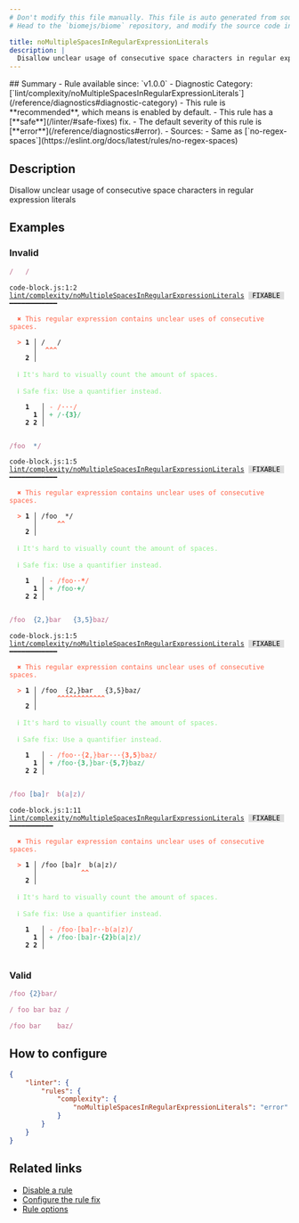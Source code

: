 ```yaml
---
# Don't modify this file manually. This file is auto generated from source, and you will lose your changes next time the website is built.
# Head to the `biomejs/biome` repository, and modify the source code in there.

title: noMultipleSpacesInRegularExpressionLiterals
description: |
  Disallow unclear usage of consecutive space characters in regular expression literals
---
```


<Tabs>
<TabItem label="JavaScript (and super languages)" icon="seti:javascript">
## Summary
- Rule available since: `v1.0.0`
- Diagnostic Category: [`lint/complexity/noMultipleSpacesInRegularExpressionLiterals`](/reference/diagnostics#diagnostic-category)
- This rule is **recommended**, which means is enabled by default.
- This rule has a [**safe**](/linter/#safe-fixes) fix.
- The default severity of this rule is [**error**](/reference/diagnostics#error).
- Sources: 
  - Same as [`no-regex-spaces`](https://eslint.org/docs/latest/rules/no-regex-spaces)

## Description
Disallow unclear usage of consecutive space characters in regular expression literals

## Examples

### Invalid

```js
/   /
```

<pre class="language-text"><code class="language-text">code-block.js:1:2 <a href="https://biomejs.dev/linter/rules/no-multiple-spaces-in-regular-expression-literals">lint/complexity/noMultipleSpacesInRegularExpressionLiterals</a> <span style="color: #000; background-color: #ddd;"> FIXABLE </span> ━━━━━━━━━━━━<br /><br />  <strong><span style="color: Tomato;">✖</span></strong> <span style="color: Tomato;">This regular expression contains unclear uses of consecutive spaces.</span><br />  <br />  <strong><span style="color: Tomato;">&gt;</span></strong> <strong>1 │ </strong>/   /<br />   <strong>   │ </strong> <strong><span style="color: Tomato;">^</span></strong><strong><span style="color: Tomato;">^</span></strong><strong><span style="color: Tomato;">^</span></strong><br />    <strong>2 │ </strong><br />  <br />  <strong><span style="color: lightgreen;">ℹ</span></strong> <span style="color: lightgreen;">It's hard to visually count the amount of spaces.</span><br />  <br />  <strong><span style="color: lightgreen;">ℹ</span></strong> <span style="color: lightgreen;">Safe fix</span><span style="color: lightgreen;">: </span><span style="color: lightgreen;">Use a quantifier instead.</span><br />  <br />    <strong>1</strong>  <strong> │ </strong><span style="color: Tomato;">-</span> <span style="color: Tomato;">/</span><span style="color: Tomato;"><span style="opacity: 0.8;"><strong>·</strong></span></span><span style="color: Tomato;"><span style="opacity: 0.8;"><strong>·</strong></span></span><span style="color: Tomato;"><span style="opacity: 0.8;"><strong>·</strong></span></span><span style="color: Tomato;">/</span><br />      <strong>1</strong><strong> │ </strong><span style="color: MediumSeaGreen;">+</span> <span style="color: MediumSeaGreen;">/</span><span style="color: MediumSeaGreen;"><span style="opacity: 0.8;"><strong>·</strong></span></span><span style="color: MediumSeaGreen;"><strong>&#123;</strong></span><span style="color: MediumSeaGreen;"><strong>3</strong></span><span style="color: MediumSeaGreen;"><strong>&#125;</strong></span><span style="color: MediumSeaGreen;">/</span><br />    <strong>2</strong> <strong>2</strong><strong> │ </strong>  <br />  <br /></code></pre>

```js
/foo  */
```

<pre class="language-text"><code class="language-text">code-block.js:1:5 <a href="https://biomejs.dev/linter/rules/no-multiple-spaces-in-regular-expression-literals">lint/complexity/noMultipleSpacesInRegularExpressionLiterals</a> <span style="color: #000; background-color: #ddd;"> FIXABLE </span> ━━━━━━━━━━━━<br /><br />  <strong><span style="color: Tomato;">✖</span></strong> <span style="color: Tomato;">This regular expression contains unclear uses of consecutive spaces.</span><br />  <br />  <strong><span style="color: Tomato;">&gt;</span></strong> <strong>1 │ </strong>/foo  &#42;/<br />   <strong>   │ </strong>    <strong><span style="color: Tomato;">^</span></strong><strong><span style="color: Tomato;">^</span></strong><br />    <strong>2 │ </strong><br />  <br />  <strong><span style="color: lightgreen;">ℹ</span></strong> <span style="color: lightgreen;">It's hard to visually count the amount of spaces.</span><br />  <br />  <strong><span style="color: lightgreen;">ℹ</span></strong> <span style="color: lightgreen;">Safe fix</span><span style="color: lightgreen;">: </span><span style="color: lightgreen;">Use a quantifier instead.</span><br />  <br />    <strong>1</strong>  <strong> │ </strong><span style="color: Tomato;">-</span> <span style="color: Tomato;">/</span><span style="color: Tomato;">f</span><span style="color: Tomato;">o</span><span style="color: Tomato;">o</span><span style="color: Tomato;"><span style="opacity: 0.8;"><strong>·</strong></span></span><span style="color: Tomato;"><span style="opacity: 0.8;"><strong>·</strong></span></span><span style="color: Tomato;"><strong>&#42;</strong></span><span style="color: Tomato;">/</span><br />      <strong>1</strong><strong> │ </strong><span style="color: MediumSeaGreen;">+</span> <span style="color: MediumSeaGreen;">/</span><span style="color: MediumSeaGreen;">f</span><span style="color: MediumSeaGreen;">o</span><span style="color: MediumSeaGreen;">o</span><span style="color: MediumSeaGreen;"><span style="opacity: 0.8;"><strong>·</strong></span></span><span style="color: MediumSeaGreen;"><strong>+</strong></span><span style="color: MediumSeaGreen;">/</span><br />    <strong>2</strong> <strong>2</strong><strong> │ </strong>  <br />  <br /></code></pre>

```js
/foo  {2,}bar   {3,5}baz/
```

<pre class="language-text"><code class="language-text">code-block.js:1:5 <a href="https://biomejs.dev/linter/rules/no-multiple-spaces-in-regular-expression-literals">lint/complexity/noMultipleSpacesInRegularExpressionLiterals</a> <span style="color: #000; background-color: #ddd;"> FIXABLE </span> ━━━━━━━━━━━━<br /><br />  <strong><span style="color: Tomato;">✖</span></strong> <span style="color: Tomato;">This regular expression contains unclear uses of consecutive spaces.</span><br />  <br />  <strong><span style="color: Tomato;">&gt;</span></strong> <strong>1 │ </strong>/foo  &#123;2,&#125;bar   &#123;3,5&#125;baz/<br />   <strong>   │ </strong>    <strong><span style="color: Tomato;">^</span></strong><strong><span style="color: Tomato;">^</span></strong><strong><span style="color: Tomato;">^</span></strong><strong><span style="color: Tomato;">^</span></strong><strong><span style="color: Tomato;">^</span></strong><strong><span style="color: Tomato;">^</span></strong><strong><span style="color: Tomato;">^</span></strong><strong><span style="color: Tomato;">^</span></strong><strong><span style="color: Tomato;">^</span></strong><strong><span style="color: Tomato;">^</span></strong><strong><span style="color: Tomato;">^</span></strong><strong><span style="color: Tomato;">^</span></strong><br />    <strong>2 │ </strong><br />  <br />  <strong><span style="color: lightgreen;">ℹ</span></strong> <span style="color: lightgreen;">It's hard to visually count the amount of spaces.</span><br />  <br />  <strong><span style="color: lightgreen;">ℹ</span></strong> <span style="color: lightgreen;">Safe fix</span><span style="color: lightgreen;">: </span><span style="color: lightgreen;">Use a quantifier instead.</span><br />  <br />    <strong>1</strong>  <strong> │ </strong><span style="color: Tomato;">-</span> <span style="color: Tomato;">/</span><span style="color: Tomato;">f</span><span style="color: Tomato;">o</span><span style="color: Tomato;">o</span><span style="color: Tomato;"><span style="opacity: 0.8;"><strong>·</strong></span></span><span style="color: Tomato;"><span style="opacity: 0.8;"><strong>·</strong></span></span><span style="color: Tomato;">&#123;</span><span style="color: Tomato;"><strong>2</strong></span><span style="color: Tomato;">,</span><span style="color: Tomato;">&#125;</span><span style="color: Tomato;">b</span><span style="color: Tomato;">a</span><span style="color: Tomato;">r</span><span style="color: Tomato;"><span style="opacity: 0.8;"><strong>·</strong></span></span><span style="color: Tomato;"><span style="opacity: 0.8;"><strong>·</strong></span></span><span style="color: Tomato;"><span style="opacity: 0.8;"><strong>·</strong></span></span><span style="color: Tomato;">&#123;</span><span style="color: Tomato;"><strong>3</strong></span><span style="color: Tomato;"><strong>,</strong></span><span style="color: Tomato;"><strong>5</strong></span><span style="color: Tomato;">&#125;</span><span style="color: Tomato;">b</span><span style="color: Tomato;">a</span><span style="color: Tomato;">z</span><span style="color: Tomato;">/</span><br />      <strong>1</strong><strong> │ </strong><span style="color: MediumSeaGreen;">+</span> <span style="color: MediumSeaGreen;">/</span><span style="color: MediumSeaGreen;">f</span><span style="color: MediumSeaGreen;">o</span><span style="color: MediumSeaGreen;">o</span><span style="color: MediumSeaGreen;"><span style="opacity: 0.8;"><strong>·</strong></span></span><span style="color: MediumSeaGreen;">&#123;</span><span style="color: MediumSeaGreen;"><strong>3</strong></span><span style="color: MediumSeaGreen;">,</span><span style="color: MediumSeaGreen;">&#125;</span><span style="color: MediumSeaGreen;">b</span><span style="color: MediumSeaGreen;">a</span><span style="color: MediumSeaGreen;">r</span><span style="color: MediumSeaGreen;"><span style="opacity: 0.8;"><strong>·</strong></span></span><span style="color: MediumSeaGreen;">&#123;</span><span style="color: MediumSeaGreen;"><strong>5</strong></span><span style="color: MediumSeaGreen;"><strong>,</strong></span><span style="color: MediumSeaGreen;"><strong>7</strong></span><span style="color: MediumSeaGreen;">&#125;</span><span style="color: MediumSeaGreen;">b</span><span style="color: MediumSeaGreen;">a</span><span style="color: MediumSeaGreen;">z</span><span style="color: MediumSeaGreen;">/</span><br />    <strong>2</strong> <strong>2</strong><strong> │ </strong>  <br />  <br /></code></pre>

```js
/foo [ba]r  b(a|z)/
```

<pre class="language-text"><code class="language-text">code-block.js:1:11 <a href="https://biomejs.dev/linter/rules/no-multiple-spaces-in-regular-expression-literals">lint/complexity/noMultipleSpacesInRegularExpressionLiterals</a> <span style="color: #000; background-color: #ddd;"> FIXABLE </span> ━━━━━━━━━━━<br /><br />  <strong><span style="color: Tomato;">✖</span></strong> <span style="color: Tomato;">This regular expression contains unclear uses of consecutive spaces.</span><br />  <br />  <strong><span style="color: Tomato;">&gt;</span></strong> <strong>1 │ </strong>/foo [ba]r  b(a|z)/<br />   <strong>   │ </strong>          <strong><span style="color: Tomato;">^</span></strong><strong><span style="color: Tomato;">^</span></strong><br />    <strong>2 │ </strong><br />  <br />  <strong><span style="color: lightgreen;">ℹ</span></strong> <span style="color: lightgreen;">It's hard to visually count the amount of spaces.</span><br />  <br />  <strong><span style="color: lightgreen;">ℹ</span></strong> <span style="color: lightgreen;">Safe fix</span><span style="color: lightgreen;">: </span><span style="color: lightgreen;">Use a quantifier instead.</span><br />  <br />    <strong>1</strong>  <strong> │ </strong><span style="color: Tomato;">-</span> <span style="color: Tomato;">/</span><span style="color: Tomato;">f</span><span style="color: Tomato;">o</span><span style="color: Tomato;">o</span><span style="color: Tomato;"><span style="opacity: 0.8;">·</span></span><span style="color: Tomato;">[</span><span style="color: Tomato;">b</span><span style="color: Tomato;">a</span><span style="color: Tomato;">]</span><span style="color: Tomato;">r</span><span style="color: Tomato;"><span style="opacity: 0.8;"><strong>·</strong></span></span><span style="color: Tomato;"><span style="opacity: 0.8;"><strong>·</strong></span></span><span style="color: Tomato;">b</span><span style="color: Tomato;">(</span><span style="color: Tomato;">a</span><span style="color: Tomato;">|</span><span style="color: Tomato;">z</span><span style="color: Tomato;">)</span><span style="color: Tomato;">/</span><br />      <strong>1</strong><strong> │ </strong><span style="color: MediumSeaGreen;">+</span> <span style="color: MediumSeaGreen;">/</span><span style="color: MediumSeaGreen;">f</span><span style="color: MediumSeaGreen;">o</span><span style="color: MediumSeaGreen;">o</span><span style="color: MediumSeaGreen;"><span style="opacity: 0.8;">·</span></span><span style="color: MediumSeaGreen;">[</span><span style="color: MediumSeaGreen;">b</span><span style="color: MediumSeaGreen;">a</span><span style="color: MediumSeaGreen;">]</span><span style="color: MediumSeaGreen;">r</span><span style="color: MediumSeaGreen;"><span style="opacity: 0.8;"><strong>·</strong></span></span><span style="color: MediumSeaGreen;"><strong>&#123;</strong></span><span style="color: MediumSeaGreen;"><strong>2</strong></span><span style="color: MediumSeaGreen;"><strong>&#125;</strong></span><span style="color: MediumSeaGreen;">b</span><span style="color: MediumSeaGreen;">(</span><span style="color: MediumSeaGreen;">a</span><span style="color: MediumSeaGreen;">|</span><span style="color: MediumSeaGreen;">z</span><span style="color: MediumSeaGreen;">)</span><span style="color: MediumSeaGreen;">/</span><br />    <strong>2</strong> <strong>2</strong><strong> │ </strong>  <br />  <br /></code></pre>

### Valid

```js
/foo {2}bar/
```

```js
/ foo bar baz /
```

```js
/foo bar	baz/
```

## How to configure
```json title="biome.json"
{
	"linter": {
		"rules": {
			"complexity": {
				"noMultipleSpacesInRegularExpressionLiterals": "error"
			}
		}
	}
}

```
## Related links

- [Disable a rule](/linter/#disable-a-lint-rule)
- [Configure the rule fix](/linter#configure-the-rule-fix)
- [Rule options](/linter/#rule-options)

</TabItem>
</Tabs>

